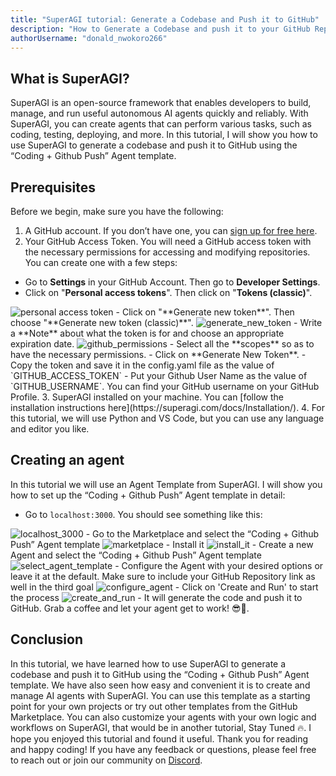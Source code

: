 ```yaml
---
title: "SuperAGI tutorial: Generate a Codebase and Push it to GitHub"
description: "How to Generate a Codebase and push it to your GitHub Repository using SuperAGI"
authorUsername: "donald_nwokoro266"
---
```


## What is SuperAGI?

SuperAGI is an open-source framework that enables developers to build, manage, and run useful autonomous AI agents quickly and reliably. With SuperAGI, you can create agents that can perform various tasks, such as coding, testing, deploying, and more.
In this tutorial, I will show you how to use SuperAGI to generate a codebase and push it to GitHub using the “Coding + Github Push” Agent template.

## Prerequisites
Before we begin, make sure you have the following:

1. A GitHub account. If you don’t have one, you can [sign up for free here](https://github.com/).
2. Your GitHub Access Token. You will need a GitHub access token with the necessary permissions for accessing and modifying repositories. You can create one with a few steps:

- Go to **Settings** in your GitHub Account. Then go to **Developer Settings**.
- Click on "**Personal access tokens**". Then click on "**Tokens (classic)**".
<Img src="https://freeimage.host/i/HbJDqiX" alt="personal access token" caption="Click on Tokens classic"/>
- Click on "**Generate new token**". Then choose "**Generate new token (classic)**".
<Img src="https://freeimage.host/i/HbJDnls" alt="generate_new_token" caption="generate_new_token"/>
- Write a **Note** about what the token is for and choose an appropriate expiration date.
<Img src="https://freeimage.host/i/HbJDCfn" alt="github_permissions" caption="select_all_github_permissions"/>
- Select all the **scopes** so as to have the necessary permissions.
- Click on **Generate New Token**.
- Copy the token and save it in the config.yaml file as the value of `GITHUB_ACCESS_TOKEN`
- Put your Github User Name as the value of `GITHUB_USERNAME`. You can find your GitHub username on your GitHub Profile.
3. SuperAGI installed on your machine. You can [follow the installation instructions here](https://superagi.com/docs/Installation/).
4. For this tutorial, we will use Python and VS Code, but you can use any language and editor you like.

## Creating an agent
In this tutorial we will use an Agent Template from SuperAGI. I will show you how to set up the “Coding + Github Push” Agent template in detail:
- Go to `localhost:3000`. You should see something like this:
<Img src="https://freeimage.host/i/HbdfI44" alt="localhost_3000" caption="Go_to_localhost_3000"/>
- Go to the Marketplace and select the “Coding + Github Push” Agent template
<Img src="https://freeimage.host/i/HbdfCjn" alt="marketplace" caption="Go_to_marketplace"/>
- Install it
<Img src="https://freeimage.host/i/HbdfxCG" alt="install_it" caption="install_the_template"/>
- Create a new Agent and select the “Coding + Github Push” Agent template
<Img src="https://freeimage.host/i/HbdfBTX" alt="select_agent_template" caption="select_the_agent_template"/>
- Configure the Agent with your desired options or leave it at the default. Make sure to include your GitHub Repository link as well in the third goal
<Img src="https://freeimage.host/i/HbdfnQs" alt="configure_agent" caption="configure_agent_with_options"/>
- Click on 'Create and Run' to start the process
<Img src="https://freeimage.host/i/Hbd5VsV" alt="create_and_run" caption="create_and_run_agent"/>
- It will generate the code and push it to GitHub. Grab a coffee and let your agent get to work! 😎🍵.

## Conclusion
In this tutorial, we have learned how to use SuperAGI to generate a codebase and push it to GitHub using the “Coding + Github Push” Agent template. We have also seen how easy and convenient it is to create and manage AI agents with SuperAGI. You can use this template as a starting point for your own projects or try out other templates from the GitHub Marketplace. You can also customize your agents with your own logic and workflows on SuperAGI, that would be in another tutorial, Stay Tuned 🔥. I hope you enjoyed this tutorial and found it useful. Thank you for reading and happy coding! If you have any feedback or questions, please feel free to reach out or join our community on [Discord](https://discord.gg/C8MCWNAxNB).
